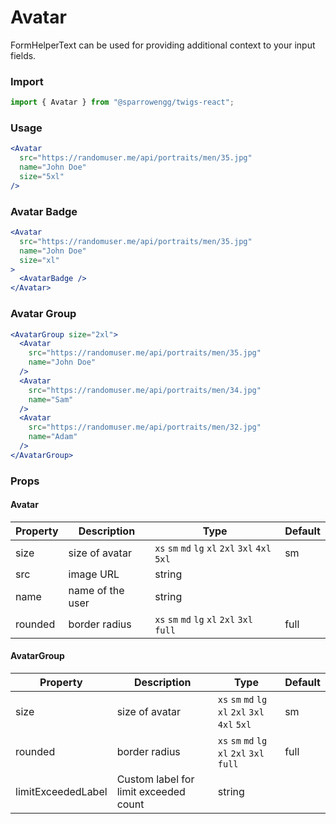 # Avatar

FormHelperText can be used for providing additional context to your input fields. 

### Import

```jsx
import { Avatar } from "@sparrowengg/twigs-react";
```


### Usage 
```jsx live
<Avatar
  src="https://randomuser.me/api/portraits/men/35.jpg"
  name="John Doe"
  size="5xl"
/>
```

### Avatar Badge
```jsx live
<Avatar
  src="https://randomuser.me/api/portraits/men/35.jpg"
  name="John Doe"
  size="xl"
>
  <AvatarBadge />
</Avatar>
```

### Avatar Group
```jsx live
<AvatarGroup size="2xl">
  <Avatar
    src="https://randomuser.me/api/portraits/men/35.jpg"
    name="John Doe"
  />
  <Avatar
    src="https://randomuser.me/api/portraits/men/34.jpg"
    name="Sam"
  />
  <Avatar
    src="https://randomuser.me/api/portraits/men/32.jpg"
    name="Adam"
  />
</AvatarGroup>
```

### Props

#### Avatar
| Property       | Description                                | Type                               | Default |
|----------------|--------------------------------------------|------------------------------------|----------|
| size           | size of avatar                             | `xs` `sm` `md` `lg` `xl` `2xl` `3xl` `4xl` `5xl`     | sm       |
| src            | image URL                                  | string                             |          |
| name           | name of the user                           | string                             |          |
| rounded        | border radius                              | `xs` `sm` `md` `lg` `xl` `2xl` `3xl` `full`        | full     |


#### AvatarGroup
| Property       | Description                          | Type                             | Default |
|----------------|--------------------------------------|----------------------------------|---------|
| size           | size of avatar                       | `xs` `sm` `md` `lg` `xl` `2xl` `3xl` `4xl` `5xl`   | sm      |
| rounded        | border radius                        | `xs` `sm` `md` `lg` `xl` `2xl` `3xl` `full`      | full    |
| limitExceededLabel        | Custom label for limit exceeded count                      | string     |     |
